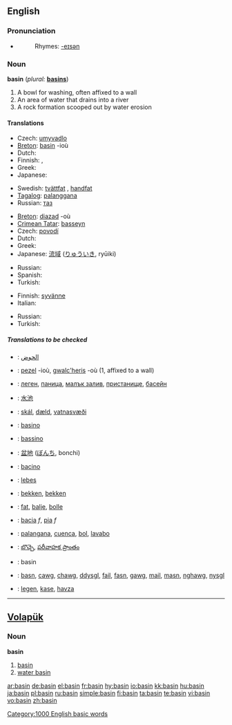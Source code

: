 ==English==
{{wikipedia}}

===Pronunciation===
* {{audio|en-us-basin.ogg|Audio (US)}}
*: Rhymes: [[Rhymes:English:-eɪsən|-eɪsən]]

===Noun===
'''basin'''  (''plural:'' '''[[basins]]''')

# A bowl for washing, often affixed to a wall
# An area of water that drains into a river
# A rock formation scooped out by water erosion

====Translations====
{{trans-top|A bowl for washing, often affixed to a wall}}
* Czech: [[umyvadlo]] {{n}}
* [[Breton]]: [[basin]] {{f}} -ioù
* Dutch: {{t+|nl|bassin|n}}
* Finnish: {{t+|fi|amme}}, {{t-|fi|pesuallas}}
* Greek: {{t|el|νιπτήρας|m|sc=Grek}}
* Japanese: {{t-|ja|たらい|tr=tarai|sc=Jpan}}
{{trans-mid}}
* Swedish: [[tvättfat]] {{n}}, [[handfat]] {{n}}
* [[Tagalog]]: [[palanggana]] {{n}}
* Russian: [[таз]]
{{trans-bottom}}

{{trans-top|An area of water that drains into a river}}
* [[Breton]]: [[diazad]] {{m}} -où
* [[Crimean Tatar]]: [[basseyn]]
* Czech: [[povodí]] {{n}}
* Dutch: {{t+|nl|stroomgebied|n}}
* Greek: {{t|el|λεκάνη απορροής|f|sc=Grek}}
* Japanese: [[流域]] ([[りゅういき]], ryūiki)
{{trans-mid}}
* Russian: {{t+|ru|бассейн|sc=Cyrl}}
* Spanish: {{t+|es|Cuenca}}
* Turkish: {{t+|tr|havza}}
{{trans-bottom}}

{{trans-top|A rock formation scooped out by water erosion}}
* Finnish: [[syvänne]]
* Italian: {{t+|it|conca}}
{{trans-mid}}
* Russian: {{t+|ru|бассейн|sc=Cyrl}}
* Turkish: {{t+|tr|koy}}
{{trans-bottom}}

=====Translations to be checked=====
{{checktrans}}
{{top}}
* {{ttbc|Arabic}}: [[الحوض]]
* {{ttbc|Breton}}: [[pezel]] {{f}} -ioù, [[gwalc'heris]] {{m}} -où (1, affixed to a wall)
* {{ttbc|Bulgarian}}: [[леген]], [[паница]], [[малък залив]], [[пристанище]], [[басейн]]
* {{ttbc|Chinese}}: [[水池 ]]
* {{ttbc|Icelandic}}: [[skál]], [[dæld]], [[vatnasvæði]]
* {{ttbc|Ido}}: [[basino]]
* {{ttbc|Interlingua}}: [[bassino]]
* {{ttbc|Japanese}}: [[盆地]] ([[ぼんち]], bonchi)
* {{ttbc|Italian}}: [[bacino]]
{{mid}}
* {{ttbc|Latin}}: [[lebes]]
* {{ttbc|Dutch}}: [[bekken]], [[bekken]]
* {{ttbc|Norwegian}}: [[fat]], [[balje]], [[bolle]]
* {{ttbc|Portuguese}}: [[bacia]] ''f'', [[pia]] ''f''
* {{ttbc|Spanish}}: [[palangana]], [[cuenca]], [[bol]], [[lavabo]]
* {{ttbc|Telugu}}: [[బొచ్చె]], [[పరీవాహక ప్రాంతం]]
* {{ttbc|Volapük}}: basin
* {{ttbc|Welsh}}: [[basn]], [[cawg]], [[chawg]], [[ddysgl]], [[fail]], [[fasn]], [[gawg]], [[mail]], [[masn]], [[nghawg]], [[nysgl]]
* {{ttbc|Turkish}}: [[legen]], [[kase]], [[havza]]
{{bottom}}

[[Category:1000 English basic words]]

----

==[[Volapük]]==

===Noun===
'''basin'''

# [[basin]]
# [[water basin]]

[[ar:basin]]
[[de:basin]]
[[el:basin]]
[[fr:basin]]
[[hy:basin]]
[[io:basin]]
[[kk:basin]]
[[hu:basin]]
[[ja:basin]]
[[pl:basin]]
[[ru:basin]]
[[simple:basin]]
[[fi:basin]]
[[ta:basin]]
[[te:basin]]
[[vi:basin]]
[[vo:basin]]
[[zh:basin]]